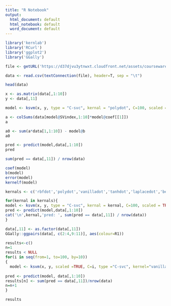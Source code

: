```yaml
---
title: "R Notebook"
output:
  html_document: default
  html_notebook: default
  word_document: default
---
```


```r
library('kernlab')
library('RCurl')
library('ggplot2')
library('GGally')

file <- getURL('https://d37djvu3ytnwxt.cloudfront.net/assets/courseware/v1/e39a3df780dacd5503df6a8322d72cd2/asset-v1:GTx+ISYE6501x+2T2017+type@asset+block/credit_card_data-headers.txt', ssl.verifyhost=FALSE, ssl.verifypeer=FALSE)

data <- read.csv(textConnection(file), header=T, sep = "\t")

head(data)

```


```r

x <- as.matrix(data[,1:10])
y <- data[,11]

model <- ksvm(x, y, type = "C-svc", kernal = "polydot", C=100, scaled = TRUE, cross = 3)

a <- colSums(data[model@SVindex,1:10]*model@coef[[1]])
a

a0 <- sum(a*data[1,1:10]) - model@b
a0

pred <- predict(model,data[,1:10])
pred

sum(pred == data[,11]) / nrow(data)

coef(model)
b(model)
error(model)
kernelf(model)

```

```r
kernals <- c('rbfdot','polydot','vanilladot','tanhdot','laplacedot','besseldot','anovadot','splinedot','stringdot')

for(kernal in kernals){
model <- ksvm(x, y, type = "C-svc", kernal = kernal, C=100, scaled = TRUE, cross = 5)
pred <- predict(model,data[,1:10])
cat('\n',kernal,'pred: ', sum(pred == data[,11]) / nrow(data))
}
```



```r

data[,11] <- as.factor(data[,11])
GGally::ggpairs(data[, c(2:4,9:11)], aes(colour=R1))


```


```r
results<-c() 
n=1 
results < NULL
for(i in seq(from=1, to=100, by=10))
{ 
  model <- ksvm(x, y, scaled =TRUE, C=i, type ="C-svc", kernel="vanilladot",cross=5) 
  
pred <- predict(model, data[,1:10]) 
results[n] <- sum(pred == data[,11])/nrow(data) 
n=n+1 
}

results
```

